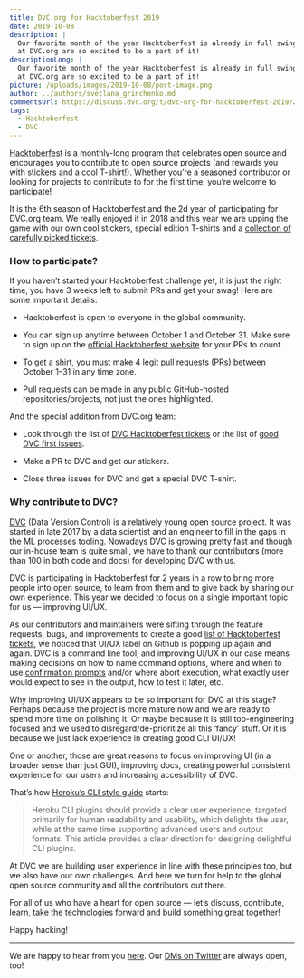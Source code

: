 ```yaml
---
title: DVC.org for Hacktoberfest 2019
date: 2019-10-08
description: |
  Our favorite month of the year Hacktoberfest is already in full swing and we
  at DVC.org are so excited to be a part of it!
descriptionLong: |
  Our favorite month of the year Hacktoberfest is already in full swing and we
  at DVC.org are so excited to be a part of it!
picture: /uploads/images/2019-10-08/post-image.png
author: ../authors/svetlana_grinchenko.md
commentsUrl: https://discuss.dvc.org/t/dvc-org-for-hacktoberfest-2019/286
tags:
  - Hacktoberfest
  - DVC
---
```


[Hacktoberfest](https://hacktoberfest.digitalocean.com/) is a monthly-long
program that celebrates open source and encourages you to contribute to open
source projects (and rewards you with stickers and a cool T-shirt!). Whether
you’re a seasoned contributor or looking for projects to contribute to for the
first time, you’re welcome to participate!

It is the 6th season of Hacktoberfest and the 2d year of participating for
DVC.org team. We really enjoyed it in 2018 and this year we are upping the game
with our own cool stickers, special edition T-shirts and a
[collection of carefully picked tickets](https://github.com/iterative/dvc/labels/hacktoberfest).

### How to participate?

If you haven’t started your Hacktoberfest challenge yet, it is just the right
time, you have 3 weeks left to submit PRs and get your swag! Here are some
important details:

- Hacktoberfest is open to everyone in the global community.

- You can sign up anytime between October 1 and October 31. Make sure to sign up
  on the
  [official Hacktoberfest website](https://hacktoberfest.digitalocean.com/) for
  your PRs to count.

- To get a shirt, you must make 4 legit pull requests (PRs) between October 1–31
  in any time zone.

- Pull requests can be made in any public GitHub-hosted repositories/projects,
  not just the ones highlighted.

And the special addition from DVC.org team:

- Look through the list of
  [DVC Hacktoberfest tickets](https://github.com/iterative/dvc/labels/hacktoberfest)
  or the list of
  [good DVC first issues](https://github.com/iterative/dvc/labels/good%20first%20issue).

- Make a PR to DVC and get our stickers.

- Close three issues for DVC and get a special DVC T-shirt.

### Why contribute to DVC?

[DVC](http://dvc.org) (Data Version Control) is a relatively young open source
project. It was started in late 2017 by a data scientist and an engineer to fill
in the gaps in the ML processes tooling. Nowadays DVC is growing pretty fast and
though our in-house team is quite small, we have to thank our contributors (more
than 100 in both code and docs) for developing DVC with us.

DVC is participating in Hacktoberfest for 2 years in a row to bring more people
into open source, to learn from them and to give back by sharing our own
experience. This year we decided to focus on a single important topic for us —
improving UI/UX.

As our contributors and maintainers were sifting through the feature requests,
bugs, and improvements to create a good
[list of Hacktoberfest tickets](https://github.com/iterative/dvc/labels/hacktoberfest),
we noticed that UI/UX label on Github is popping up again and again. DVC is a
command line tool, and improving UI/UX in our case means making decisions on how
to name command options, where and when to use
[confirmation prompts](https://github.com/iterative/dvc/issues/2498) and/or
where abort execution, what exactly user would expect to see in the output, how
to test it later, etc.

Why improving UI/UX appears to be so important for DVC at this stage? Perhaps
because the project is more mature now and we are ready to spend more time on
polishing it. Or maybe because it is still too-engineering focused and we used
to disregard/de-prioritize all this ‘fancy’ stuff. Or it is because we just lack
experience in creating good CLI UI/UX!

One or another, those are great reasons to focus on improving UI (in a broader
sense than just GUI), improving docs, creating powerful consistent experience
for our users and increasing accessibility of DVC.

That’s how
[Heroku’s CLI style guide](https://devcenter.heroku.com/articles/cli-style-guide)
starts:

> Heroku CLI plugins should provide a clear user experience, targeted primarily
> for human readability and usability, which delights the user, while at the
> same time supporting advanced users and output formats. This article provides
> a clear direction for designing delightful CLI plugins.

At DVC we are building user experience in line with these principles too, but we
also have our own challenges. And here we turn for help to the global open
source community and all the contributors out there.

For all of us who have a heart for open source — let’s discuss, contribute,
learn, take the technologies forward and build something great together!

Happy hacking!

<hr />

We are happy to hear from you [here](https://dvc.org/support). Our
[DMs on Twitter](https://twitter.com/DVCorg) are always open, too!
